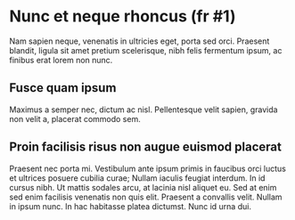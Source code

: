 
# Nunc et neque rhoncus (fr #1)

Nam sapien neque, venenatis in ultricies eget, porta sed orci. Praesent blandit, ligula sit amet pretium scelerisque, nibh felis fermentum ipsum, ac finibus erat lorem non nunc.

## Fusce quam ipsum

Maximus a semper nec, dictum ac nisl. Pellentesque velit sapien, gravida non velit a, placerat commodo sem.

## Proin facilisis risus non augue euismod placerat

Praesent nec porta mi. Vestibulum ante ipsum primis in faucibus orci luctus et ultrices posuere cubilia curae; Nullam iaculis feugiat interdum. In id cursus nibh. Ut mattis sodales arcu, at lacinia nisl aliquet eu. Sed at enim sed enim facilisis venenatis non quis elit. Praesent a convallis velit. Nullam in ipsum nunc. In hac habitasse platea dictumst. Nunc id urna dui. 
